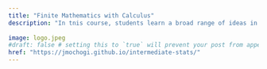 ```yaml
---
title: "Finite Mathematics with Calculus"
description: "In tnis course, students learn a broad range of ideas in finite mathematics with a focus on applications in the business world."
 
image: logo.jpeg
#draft: false # setting this to `true` will prevent your post from appearing on your listing page until you're ready!
href: "https://jmochogi.github.io/intermediate-stats/"
---
```


